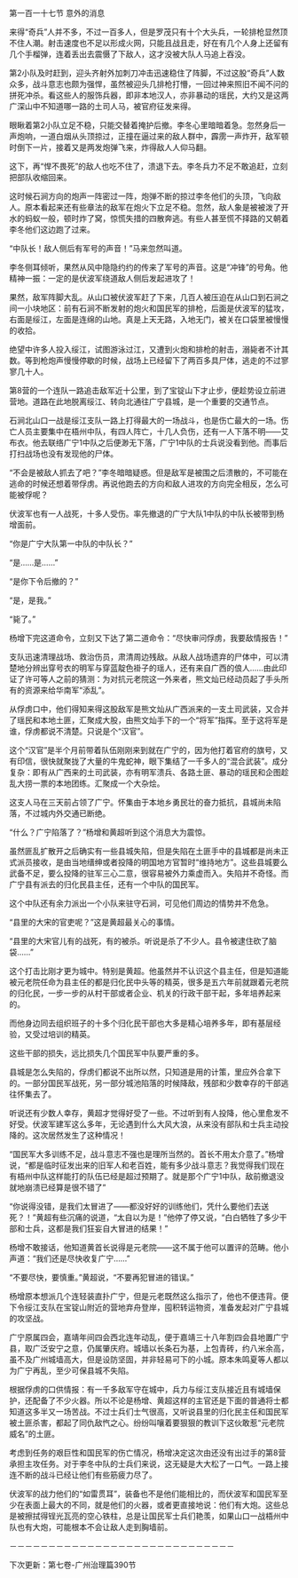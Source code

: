 

第一百一十七节 意外的消息

来得“奇兵”人并不多，不过一百多人，但是罗茂只有十个大头兵，一轮排枪显然顶不住人潮。射击速度也不足以形成火网，只能且战且走，好在有几个人身上还留有几个手榴弹，连着丢出去震慑了下敌人，这才没被大队人马追上吞没。

第2小队及时赶到，迎头齐射外加刺刀冲击迅速稳住了阵脚，不过这股“奇兵”人数众多，战斗意志也颇为强悍，虽然被迎头几排枪打懵，一回过神来照旧不闻不问的拼死冲杀。看这些人的服饰兵器，即非本地汉人，亦非暴动的瑶民，大约又是这两广深山中不知道哪一路的土司人马，被官府征发来得。

眼瞅着第2小队立足不稳，只能交替着掩护后撤。李冬心里暗暗着急。忽然身后一声炮响，一道白烟从头顶掠过，正撞在逼过来的敌人群中，霹雳一声炸开，敌军顿时倒下一片，接着又是两发炮弹飞来，炸得敌人人仰马翻。

这下，再“悍不畏死”的敌人也吃不住了，溃退下去。李冬兵力不足不敢追赶，立刻把部队收缩回来。

这时候石涧方向的炮声一阵密过一阵，炮弹不断的掠过李冬他们的头顶，飞向敌人。原本看起来还有些章法的敌军在炮火下立足不稳。忽然，敌人象是被被泼了开水的蚂蚁一般，顿时炸了窝，惊慌失措的四散奔逃。有些人甚至慌不择路的又朝着李冬他们这边跑了过来。

“中队长！敌人侧后有军号的声音！”马来忽然叫道。

李冬侧耳倾听，果然从风中隐隐约约的传来了军号的声音。这是“冲锋”的号角。他精神一振：一定的是伏波军绕道敌人侧后发起进攻了！

果然，敌军阵脚大乱。从山口被伏波军赶了下来，几百人被压迫在从山口到石涧之间一小块地区：前有石涧不断发射的炮火和国民军的排枪，后面是伏波军的猛攻，右面是绥江，左面是连绵的山地。真是上天无路，入地无门，被关在口袋里被慢慢的收拾。

绝望中许多人投入绥江，试图游泳过江，又遭到火炮和排枪的射击，溺毙者不计其数。等到枪炮声慢慢停歇的时候，战场上已经留下了两百多具尸体，逃走的不过寥寥几十人。

第8营的一个连队一路追击敌军近十公里，到了宝锭山下才止步，便趁势设立前进营地。道路在此地脱离绥江、转向北通往广宁县城，是一个重要的交通节点。

石涧北山口一战是绥江支队一路上打得最大的一场战斗，也是伤亡最大的一场。伤亡人员主要集中在梧州中队，有四人阵亡，十几人负伤，还有一人下落不明――艾布衣。他去联络广宁1中队之后便渺无下落，广宁1中队的士兵说没看到他。而事后打扫战场也没有发现他的尸体。

“不会是被敌人抓去了吧？”李冬暗暗疑惑。但是敌军是被围之后溃散的，不可能在逃命的时候还想着带俘虏。再说他跑去的方向和敌人进攻的方向完全相反，怎么可能被俘呢？

伏波军也有一人战死，十多人受伤。率先撤退的广宁大队1中队的中队长被带到杨增面前。

“你是广宁大队第一中队的中队长？”

“是……是……”

“是你下令后撤的？”

“是，是我。”

“毙了。”

杨增下完这道命令，立刻又下达了第二道命令：“尽快审问俘虏，我要敌情报告！”

支队迅速清理战场、救治伤员，肃清周边残敌。从敌人战场遗弃的尸体中，可以清楚地分辨出穿号衣的明军与穿蓝靛色褂子的瑶人，还有来自广西的俍人……由此印证了许可等人之前的猜测：为对抗元老院这一外来者，熊文灿已经动员起了手头所有的资源来给华南军“添乱”。

从俘虏口中，他们得知来得这股敌军是熊文灿从广西派来的一支土司武装，又合并了瑶民和本地土匪，汇聚成大股，由熊文灿手下的一个“将军”指挥。至于这将军是谁，俘虏都说不清楚。只说是个“汉官”。

这个“汉官”是半个月前带着队伍刚刚来到就在广宁的，因为他打着官府的旗号，又有印信，很快就聚拢了大量的牛鬼蛇神，眼下集结了一千多人的“混合武装”。成分复杂：即有从广西来的土司武装，亦有明军溃兵、各路土匪、暴动的瑶民和企图趁乱大捞一票的本地团练。汇聚成一个大杂烩。

这支人马在三天前占领了广宁。怀集由于本地乡勇民壮的奋力抵抗，县城尚未陷落，不过城内外交通已断绝。

“什么？广宁陷落了？”杨增和黄超听到这个消息大为震惊。

虽然匪乱扩散开之后确实有一些县城失陷，但是失陷在土匪手中的县城都是尚未正式派员接收，是由当地缙绅或者投降的明国地方官暂时“维持地方”。这些县城要么武备不足，要么投降的驻军三心二意，很容易被外力乘虚而入。失陷并不奇怪。而广宁县有派去的归化民县主任，还有一个中队的国民军。

这个中队还有余力派出一个小队来驻守石涧，可见他们周边的情势并不危急。

“县里的大宋的官吏呢？”这是黄超最关心的事情。

“县里的大宋官儿有的战死，有的被杀。听说是杀了不少人。县令被逮住砍了脑袋……”

这个打击比刚才更为城中。特别是黄超。他虽然并不认识这个县主任，但是知道能被元老院任命为县主任的都是归化民中头等的精英，很多是五六年前就跟着元老院的归化民，一步一步的从村干部或者企业、机关的行政干部干起，多年培养起来的。

而他身边同去组织班子的十多个归化民干部也大多是精心培养多年，即有基层经验，又受过培训的精英。

这些干部的损失，远比损失几个国民军中队要严重的多。

县城是怎么失陷的，俘虏们都说不出所以然，只知道是用的计策，里应外合拿下的。一部分国民军战死，另一部分城池陷落的时候降敌，残部和少数幸存的干部逃往怀集去了。

听说还有少数人幸存，黄超才觉得好受了一些。不过听到有人投降，他心里愈发不好受。伏波军建军这么多年，无论遇到什么大风大浪，从来没有部队和士兵主动投降的。这次居然发生了这种情况！

“国民军大多训练不足，战斗意志不强也是理所当然的。首长不用太介意了。”杨增说，“都是临时征发出来的旧军人和老百姓，能有多少战斗意志？我觉得我们现在有梧州中队这样能打的队伍已经是超过预期了。就是那个广宁1中队，敌前撤退没就地崩溃已经算是很不错了”

“你说得没错，是我们太冒进了――都没好好的训练他们，凭什么要他们去送死？！”黄超有些沉痛的说道，“太自以为是！”他停了停又说，“白白牺牲了多少干部和士兵，这都是我们狂妄自大冒进的结果！”

杨增不敢接话，他知道黄首长说得是元老院――这不属于他可以置评的范畴。他小声道：“我们还是尽快收复广宁……”

“不要尽快，要慎重。”黄超说，“不要再犯冒进的错误。”

杨增原本想派几个连轻装直扑广宁，但是元老既然这么指示了，他也不便违背。便下令绥江支队在宝锭山附近的营地弃舟登岸，囤积转运物资，准备发起对广宁县城的攻坚战。

广宁原属四会，嘉靖年间四会西北连年动乱，便于嘉靖三十八年割四会县地置广宁县，取广泛安宁之意，仍属肇庆府。城墙以长条石为基，上包青砖，约八米余高，虽不及广州城墙高大，但是设防坚固，并非轻易可下的小城。原本朱鸣夏等人都以为广宁再乱，至少可保县城不失陷。

根据俘虏的口供情报：有一千多敌军守在城中，兵力与绥江支队接近且有城墙保护，还配备了不少火器。所以不论是杨增、黄超这样的主官还是下面的普通将士都知道这多半又一场苦战。不过士兵们士气很高，又听说县里的归化民主任和国民军被土匪杀害，都起了同仇敌忾之心。纷纷叫嚷着要狠狠的教训下这伙敢惹“元老院威名”的土匪。

考虑到任务的艰巨性和国民军的伤亡情况，杨增决定这次由还没有出过手的第8营承担主攻任务。对于李冬中队的士兵们来说，这无疑是大大松了一口气。一路上接连不断的战斗已经让他们有些筋疲力尽了。

伏波军的战力他们的“如雷贯耳”，装备也不是他们能相比的，而伏波军和国民军至少在表面上最大的不同，就是他们的火器，或者更直接地说：他们有大炮。这些总是被擦拭得锃光瓦亮的空心铁柱，总是让国民军士兵们艳羡，如果山口一战梧州中队也有大炮，可能根本不会让敌人走到胸墙前。

－－－－－－－－－－－－－－－－－－－－－－－－－－－－－

下次更新：第七卷-广州治理篇390节

